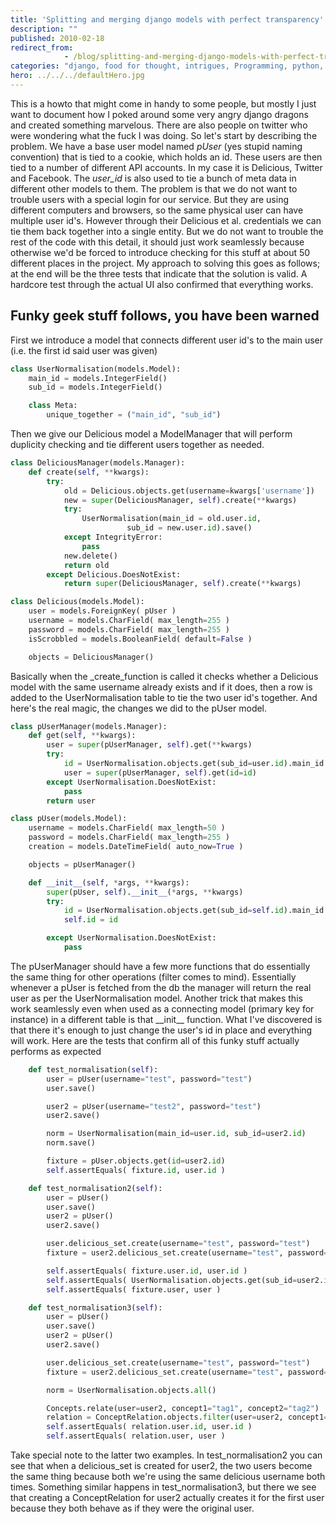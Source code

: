 ```yaml
---
title: 'Splitting and merging django models with perfect transparency'
description: ""
published: 2010-02-18
redirect_from: 
            - /blog/splitting-and-merging-django-models-with-perfect-transparency/swizec/1178
categories: "django, food for thought, intrigues, Programming, python, Uncategorized"
hero: ../../../defaultHero.jpg
---
```


This is a howto that might come in handy to some people, but mostly I just want to document how I poked around some very angry django dragons and created something marvelous. There are also people on twitter who were wondering what the fuck I was doing. So let's start by describing the problem. We have a base user model named _pUser_ (yes stupid naming convention) that is tied to a cookie, which holds an id. These users are then tied to a number of different API accounts. In my case it is Delicious, Twitter and Facebook. The _user_id_ is also used to tie a bunch of meta data in different other models to them. The problem is that we do not want to trouble users with a special login for our service. But they are using different computers and browsers, so the same physical user can have multiple user id's. However through their Delicious et al. credentials we can tie them back together into a single entity. But we do not want to trouble the rest of the code with this detail, it should just work seamlessly because otherwise we'd be forced to introduce checking for this stuff at about 50 different places in the project. My approach to solving this goes as follows; at the end will be the three tests that indicate that the solution is valid. A hardcore test through the actual UI also confirmed that everything works.

## Funky geek stuff follows, you have been warned

First we introduce a model that connects different user id's to the main user (i.e. the first id said user was given)

```python
class UserNormalisation(models.Model):
	main_id = models.IntegerField()
	sub_id = models.IntegerField()

	class Meta:
		unique_together = ("main_id", "sub_id")
```

Then we give our Delicious model a ModelManager that will perform duplicity checking and tie different users together as needed.

```python
class DeliciousManager(models.Manager):
	def create(self, **kwargs):
		try:
			old = Delicious.objects.get(username=kwargs['username'])
			new = super(DeliciousManager, self).create(**kwargs)
			try:
				UserNormalisation(main_id = old.user.id,
						  sub_id = new.user.id).save()
			except IntegrityError:
				pass
			new.delete()
			return old
		except Delicious.DoesNotExist:
			return super(DeliciousManager, self).create(**kwargs)

class Delicious(models.Model):
	user = models.ForeignKey( pUser )
	username = models.CharField( max_length=255 )
	password = models.CharField( max_length=255 )
	isScrobbled = models.BooleanField( default=False )

	objects = DeliciousManager()
```

Basically when the \_create_function is called it checks whether a Delicious model with the same username already exists and if it does, then a row is added to the UserNormalisation table to tie the two user id's together. And here's the real magic, the changes we did to the pUser model.

```python
class pUserManager(models.Manager):
	def get(self, **kwargs):
		user = super(pUserManager, self).get(**kwargs)
		try:
			id = UserNormalisation.objects.get(sub_id=user.id).main_id
			user = super(pUserManager, self).get(id=id)
		except UserNormalisation.DoesNotExist:
			pass
		return user

class pUser(models.Model):
	username = models.CharField( max_length=50 )
	password = models.CharField( max_length=255 )
	creation = models.DateTimeField( auto_now=True )

	objects = pUserManager()

	def __init__(self, *args, **kwargs):
		super(pUser, self).__init__(*args, **kwargs)
		try:
			id = UserNormalisation.objects.get(sub_id=self.id).main_id
			self.id = id

		except UserNormalisation.DoesNotExist:
			pass
```

The pUserManager should have a few more functions that do essentially the same thing for other operations (filter comes to mind). Essentially whenever a pUser is fetched from the db the manager will return the real user as per the UserNormalisation model. Another trick that makes this work seamlessly even when used as a connecting model (primary key for instance) in a different table is that \_\_init\_\_ function. What I've discovered is that there it's enough to just change the user's id in place and everything will work. Here are the tests that confirm all of this funky stuff actually performs as expected

```python
	def test_normalisation(self):
		user = pUser(username="test", password="test")
		user.save()

		user2 = pUser(username="test2", password="test")
		user2.save()

		norm = UserNormalisation(main_id=user.id, sub_id=user2.id)
		norm.save()

		fixture = pUser.objects.get(id=user2.id)
		self.assertEquals( fixture.id, user.id )

	def test_normalisation2(self):
		user = pUser()
		user.save()
		user2 = pUser()
		user2.save()

		user.delicious_set.create(username="test", password="test")
		fixture = user2.delicious_set.create(username="test", password="test")

		self.assertEquals( fixture.user.id, user.id )
		self.assertEquals( UserNormalisation.objects.get(sub_id=user2.id).main_id, user.id )
		self.assertEquals( fixture.user, user )

	def test_normalisation3(self):
		user = pUser()
		user.save()
		user2 = pUser()
		user2.save()

		user.delicious_set.create(username="test", password="test")
		fixture = user2.delicious_set.create(username="test", password="test")

		norm = UserNormalisation.objects.all()

		Concepts.relate(user=user2, concept1="tag1", concept2="tag2")
		relation = ConceptRelation.objects.filter(user=user2, concept1="tag1")[0]
		self.assertEquals( relation.user.id, user.id )
		self.assertEquals( relation.user, user )
```

Take special note to the latter two examples. In test_normalisation2 you can see that when a delicious_set is created for user2, the two users become the same thing because both we're using the same delicious username both times. Something similar happens in test_normalisation3, but there we see that creating a ConceptRelation for user2 actually creates it for the first user because they both behave as if they were the original user.
